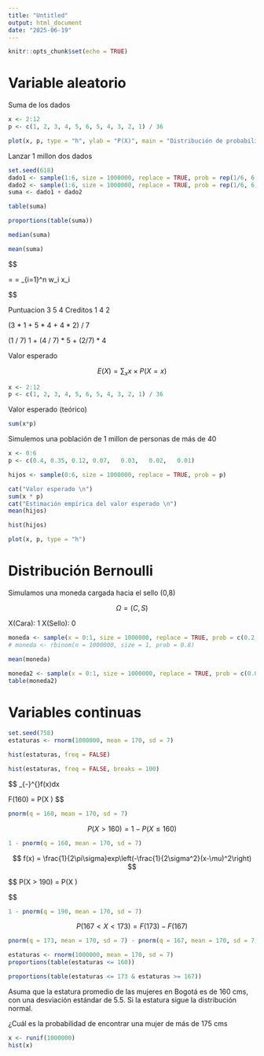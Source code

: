 ---
title: "Untitled"
output: html_document
date: "2025-06-19"
---

```{r setup, include=FALSE}
knitr::opts_chunk$set(echo = TRUE)
```


# Variable aleatorio

Suma de los dados


```{r}
x <- 2:12
p <- c(1, 2, 3, 4, 5, 6, 5, 4, 3, 2, 1) / 36
```


```{r}
plot(x, p, type = "h", ylab = "P(X)", main = "Distribución de probabilidad (Función de masa)")
```



Lanzar 1 millon dos dados


```{r}
set.seed(618)
dado1 <- sample(1:6, size = 1000000, replace = TRUE, prob = rep(1/6, 6))
dado2 <- sample(1:6, size = 1000000, replace = TRUE, prob = rep(1/6, 6))
suma <- dado1 + dado2


```



```{r}
table(suma)
```



```{r}
proportions(table(suma))
```

```{r}
median(suma)
```

```{r}
mean(suma)
```



$$

\overline{x} = \frac{\sum_{i=1}^{n} c_i x_i}{\sum_{i}^{n}c_i} = \sum_{i=1}^n \tilde w_i x_i


$$

Puntuacion 3 5   4
Creditos   1 4  2


(3 * 1 + 5 * 4 + 4 * 2) / 7

(1 / 7)  1   + (4 / 7) * 5  + (2/7) * 4 


Valor esperado

$$
 E(X)=\sum_x  x \times P(X = x) 
$$


```{r}
x <- 2:12
p <- c(1, 2, 3, 4, 5, 6, 5, 4, 3, 2, 1) / 36
```
Valor esperado (teórico)

```{r}
sum(x*p)
```



Simulemos una población de 1 millon de personas de más de 40


```{r}
x <- 0:6
p <- c(0.4, 0.35, 0.12,	0.07,	0.03,	0.02,	0.01)

hijos <- sample(0:6, size = 1000000, replace = TRUE, prob = p)

cat("Valor esperado \n")
sum(x * p)
cat("Estimación empírica del valor esperado \n")
mean(hijos)
```

```{r}
hist(hijos)
```


```{r}
plot(x, p, type = "h")
```




# Distribución Bernoulli


Simulamos una moneda cargada hacia el sello (0,8)

$$
\Omega = (C, S)
$$

X(Cara): 1
X(Sello): 0


```{r}
moneda <- sample(x = 0:1, size = 1000000, replace = TRUE, prob = c(0.2, 0.8))
# moneda <- rbinom(n = 1000000, size = 1, prob = 0.8)

```


```{r}
mean(moneda)
```



```{r}
moneda2 <- sample(x = 0:1, size = 1000000, replace = TRUE, prob = c(0.01, 0.99))
table(moneda2)
```



# Variables continuas



```{r}
set.seed(758)
estaturas <- rnorm(1000000, mean = 170, sd = 7)
```



```{r}
hist(estaturas, freq = FALSE)
```



```{r}
hist(estaturas, freq = FALSE, breaks = 100)

```


$$
\int_{-\infty }^{\infty}f(x)dx

$$
$$
F(160) = P(X  \leq 160)
$$
```{r}
pnorm(q = 160, mean = 170, sd = 7)
```

$$P(X > 160) = 1 - P(X \leq 160)$$
```{r}
1 - pnorm(q = 160, mean = 170, sd = 7)

```



$$
f(x) = \frac{1}{2\pi\sigma}exp\left(-\frac{1}{2\sigma^2}(x-\mu)^2\right)
$$


$$
P(X > 190) = P(X \geq 190)

$$
```{r}
1 - pnorm(q = 190, mean = 170, sd = 7)
```



$$
P(167 < X < 173) = F(173) - F(167)
$$


```{r}
pnorm(q = 173, mean = 170, sd = 7) - pnorm(q = 167, mean = 170, sd = 7)  
```



```{r}
estaturas <- rnorm(1000000, mean = 170, sd = 7)
proportions(table(estaturas <= 160))
```



```{r}
proportions(table(estaturas <= 173 & estaturas >= 167))

```


Asuma que la estatura promedio de las mujeres en Bogotá es de 160 cms, con una desviación estándar de 5.5. Si la estatura sigue la distribución normal.

¿Cuál es la probabilidad de encontrar una mujer de más de 175 cms




```{r}
x <- runif(1000000)
hist(x)
```

